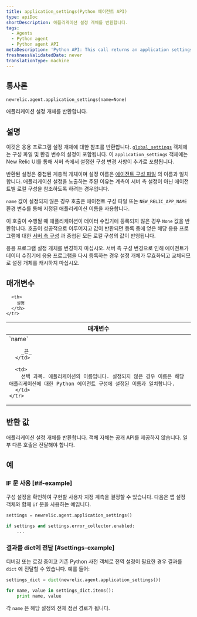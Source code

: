 ```yaml
---
title: application_settings(Python 에이전트 API)
type: apiDoc
shortDescription: 애플리케이션 설정 개체를 반환합니다.
tags:
  - Agents
  - Python agent
  - Python agent API
metaDescription: 'Python API: This call returns an application settings object.'
freshnessValidatedDate: never
translationType: machine
---
```


## 통사론

```
newrelic.agent.application_settings(name=None)
```

애플리케이션 설정 개체를 반환합니다.

## 설명

이것은 응용 프로그램 설정 개체에 대한 참조를 반환합니다. [`global_settings`](/docs/agents/python-agent/python-agent-api/global_settings) 객체에는 구성 파일 및 환경 변수의 설정이 포함됩니다. 이 `application_settings` 객체에는 New Relic UI를 통해 서버 측에서 설정한 구성 변경 사항이 추가로 포함됩니다.

반환된 설정은 중첩된 계층적 개체이며 설정 이름은 [에이전트 구성 파일](/docs/agents/python-agent/installation-and-configuration/python-agent-configuration) 의 이름과 일치합니다. 애플리케이션 설정을 노출하는 주된 이유는 계측이 서버 측 설정이 아닌 에이전트별 로컬 구성을 참조하도록 하려는 경우입니다.

`name` 값이 설정되지 않은 경우 호출은 에이전트 구성 파일 또는 `NEW_RELIC_APP_NAME` 환경 변수를 통해 지정된 애플리케이션 이름을 사용합니다.

이 호출이 수행될 때 애플리케이션이 데이터 수집기에 등록되지 않은 경우 `None` 값을 반환합니다. 호출이 성공적으로 이루어지고 값이 반환되면 등록 중에 얻은 해당 응용 프로그램에 대한 [서버 측 구성](/docs/agents/manage-apm-agents/configuration/configure-agent#ssc) 과 중첩된 모든 로컬 구성의 값이 반영됩니다.

<Callout variant="important">
  응용 프로그램 설정 개체를 변경하지 마십시오. 서버 측 구성 변경으로 인해 에이전트가 데이터 수집기에 응용 프로그램을 다시 등록하는 경우 설정 개체가 무효화되고 교체되므로 설정 개체를 캐시하지 마십시오.
</Callout>

## 매개변수

<table>
  <thead>
    <tr>
      <th width="25%">
        매개변수
      </th>

      <th>
        설명
      </th>
    </tr>
  </thead>

  <tbody>
    <tr>
      <td>
        `name`

        _끈_
      </td>

      <td>
        선택 과목. 애플리케이션의 이름입니다. 설정되지 않은 경우 이름은 해당 애플리케이션에 대한 Python 에이전트 구성에 설정된 이름과 일치합니다.
      </td>
    </tr>
  </tbody>
</table>

## 반환 값

애플리케이션 설정 개체를 반환합니다. 객체 자체는 공개 API를 제공하지 않습니다. 일부 다른 호출은 전달해야 합니다.

## 예

### IF 문 사용 [#if-example]

구성 설정을 확인하여 구현할 사용자 지정 계측을 결정할 수 있습니다. 다음은 앱 설정 객체와 함께 `if` 문을 사용하는 예입니다.

```py
settings = newrelic.agent.application_settings()

if settings and settings.error_collector.enabled:
    ...
```

### 결과를 dict에 전달 [#settings-example]

디버깅 또는 로깅 중이고 기존 Python 사전 객체로 전역 설정이 필요한 경우 결과를 `dict` 에 전달할 수 있습니다. 예를 들어:

```py
settings_dict = dict(newrelic.agent.application_settings())

for name, value in settings_dict.items():
    print name, value
```

각 `name` 은 해당 설정의 전체 점선 경로가 됩니다.
